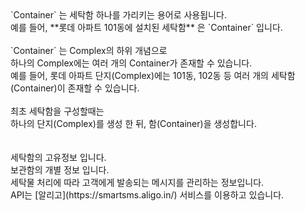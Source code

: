 
<Heading title="Container란?" />
`Container` 는 세탁함 하나를 가리키는 용어로 사용됩니다. <br />
예를 들어, **롯데 아파트 101동에 설치된 세탁함** 은 `Container` 입니다. <br /><br />
`Container` 는 Complex의 하위 개념으로 <br />
하나의 Complex에는 여러 개의 Container가 존재할 수 있습니다. <br />
예를 들어, 롯데 아파트 단지(Complex)에는 101동, 102동 등 여러 개의 세탁함(Container)이 존재할 수 있습니다. <br /><br />
최초 세탁함을 구성할때는 <br />
하나의 단지(Complex)를 생성 한 뒤, 함(Container)을 생성합니다.<br />
<br />

<Heading title="SVCContainer 컨테이너" type="doc" />
<Parameters title="데이터 형식" attributes={SVCContainerAttributes.root} />
<br />

<Heading title="LaundryContainer 세탁함" type="userData" />
세탁함의 고유정보 입니다.
<Parameters title="데이터 형식" attributes={SVCContainerAttributes.userData} />
<br />

<Heading title="LaundryBox 개별함" type="module" />
보관함의 개별 정보 입니다.
<Parameters title="데이터 형식" attributes={SVCContainerAttributes.boxes} />
<br />

<Heading title="Message 메세지" type="module" />
세탁물 처리에 따라 고객에게 발송되는 메시지를 관리하는 정보입니다.<br />
API는 [알리고](https://smartsms.aligo.in/) 서비스를 이용하고 있습니다.
<Parameters title="데이터 형식" attributes={SVCContainerAttributes.message} />
